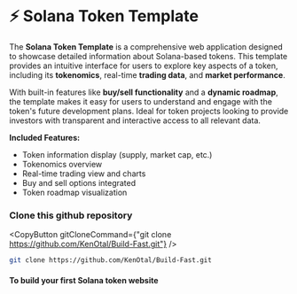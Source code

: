 
# ⚡️ Solana Token Template

The **Solana Token Template** is a comprehensive web application designed to showcase detailed information about Solana-based tokens. This template provides an intuitive interface for users to explore key aspects of a token, including its **tokenomics**, real-time **trading data**, and **market performance**. 

With built-in features like **buy/sell functionality** and a **dynamic roadmap**, the template makes it easy for users to understand and engage with the token's future development plans. Ideal for token projects looking to provide investors with transparent and interactive access to all relevant data.

**Included Features:**
- Token information display (supply, market cap, etc.)
- Tokenomics overview
- Real-time trading view and charts
- Buy and sell options integrated
- Token roadmap visualization

### Clone this github repository


<CopyButton gitCloneCommand={"git clone https://github.com/KenOtal/Build-Fast.git"} />


``` bash
git clone https://github.com/KenOtal/Build-Fast.git
```


#### To build your first Solana token website
